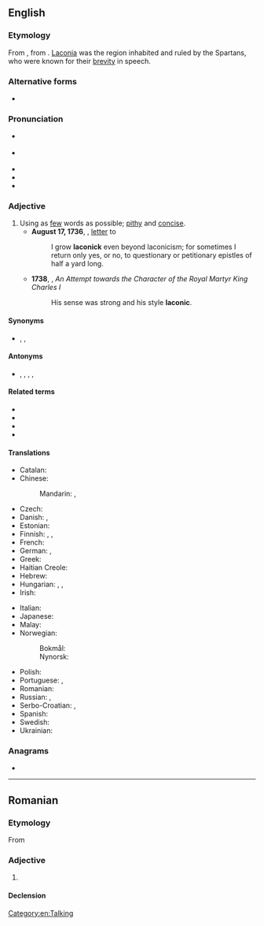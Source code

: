 ==English==
{{was wotd|2007|March|31}}

===Etymology===
{{wikipedia|Laconic phrase}}
{{wikiquote|Laconic phrases}}
{{wikidata|Q577034|Laconic phrases}}
From {{der|en|la|Lacōnicus||Spartan}}, from {{der|en|grc|Λακωνικός||Laconian}}. [[Laconia]] was the region inhabited and ruled by the Spartans, who were known for their [[brevity]] in speech.

===Alternative forms===
* {{l|en|laconick}} {{i|obsolete}}

===Pronunciation===
* {{a|RP}} {{IPA|en|/ləˈkɒnɪk/}}
* {{a|GenAm}} {{IPA|en|/ləˈkɑnɪk/}}
* {{audio|en|en-us-laconic.ogg|Audio (US)}}
* {{audio|en|en-au-laconic.ogg|Audio (AU)}}
* {{rhymes|en|ɒnɪk}}

===Adjective===
{{en-adj}}

# Using as [[few]] words as possible; [[pithy]] and [[concise]].
#* '''August 17, 1736''', {{w|Alexander Pope}}, [[s:The Works of the Rev. Jonathan Swift/Volume 14/Letter: Pope to Swift - 28|letter]] to {{w|Jonathan Swift}}
#*: I grow '''laconick''' even beyond laconicism; for sometimes I return only yes, or no, to questionary or petitionary epistles of half a yard long.
#* '''1738''', {{w|Zachary Grey}}, ''An Attempt towards the Character of the Royal Martyr King Charles I''
#*: His sense was strong and his style '''laconic'''.

====Synonyms====
* {{l|en|concise}}, {{l|en|pithy}}, {{l|en|terse}}

====Antonyms====
* {{l|en|bombastic}}, {{l|en|long-winded}}, {{l|en|verbose}}, {{l|en|loquacious}}, {{l|en|prolix}}

====Related terms====
* {{l|en|laconical}}
* {{l|en|laconically}}
* {{l|en|laconism}}
* {{l|en|spartan}}

====Translations====
{{trans-top|using as few words as possible}}
* Catalan: {{t+|ca|lacònic}}
* Chinese:
*: Mandarin: {{t+|cmn|簡潔|sc=Hani}}, {{t+|cmn|简洁|tr=jiǎnjié|sc=Hani}}
* Czech: {{t+|cs|lakonický}}
* Danish: {{t+|da|lakonisk}}, {{t|da|kortfattet}}
* Estonian: {{t|et|lakooniline}}
* Finnish: {{t+|fi|lakoninen}}, {{t|fi|lyhytsanainen}}, {{t|fi|niukkasanainen}}
* French: {{t+|fr|laconique}}
* German: {{t+|de|lakonisch}}, {{t+|de|wortkarg}}
* Greek: {{t+|el|λακωνικός}}
* Haitian Creole: {{t|ht|lakonik}}
* Hebrew: {{t+|he|לקוני|tr=lakoni}}
* Hungarian: {{t+|hu|lakonikus}}, {{t+|hu|szűkszavú}}, {{t+|hu|szófukar}}
* Irish: {{t|ga|gearr-abartha}}
{{trans-mid}}
* Italian: {{t+|it|laconico|m}}
* Japanese: {{t+|ja|簡潔|tr=かんけつ, kanketsu}}
* Malay: {{t|ms|ringkas}}
* Norwegian:
*: Bokmål: {{t|nb|lakonisk}}
*: Nynorsk: {{t|nn|lakonisk}}
* Polish: {{t+|pl|lakoniczny}}
* Portuguese: {{t+|pt|lacónico}} {{q|Portugal}}, {{t+|pt|lacônico}} {{q|Brazil}}
* Romanian: {{t+|ro|laconic}}
* Russian: {{t+|ru|лакони́чный}}, {{t+|ru|немногосло́вный}}
* Serbo-Croatian: {{t+|sh|làkōnskī}}, {{t|sh|lakòničan}}
* Spanish: {{t+|es|lacónico}}
* Swedish: {{t+|sv|lakonisk}}
* Ukrainian: {{t|uk|лаконічний}}
{{trans-bottom}}

===Anagrams===
* {{anagrams|en|a=accilno|calcino|calocin|cloacin|colanic|conical}}

[[Category:en:Talking]]

----

==Romanian==

===Etymology===
From {{bor|ro|fr|laconique}}

===Adjective===
{{ro-adj}}

# {{l|en|laconic}}

====Declension====
{{ro-decl-adj}}